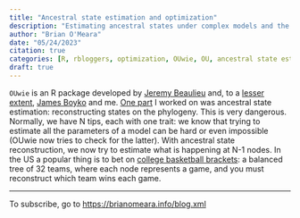 ```yaml
---
title: "Ancestral state estimation and optimization"
description: "Estimating ancestral states under complex models and the perils of optimization routines in R"
author: "Brian O'Meara"
date: "05/24/2023"
citation: true
categories: [R, rbloggers, optimization, OUwie, OU, ancestral state estimation] 
draft: true
---
```


`OUwie` is an R package developed by [Jeremy Beaulieu](https://www.jeremybeaulieu.org/) and, to a [lesser extent](https://github.com/thej022214/OUwie/graphs/contributors), [James Boyko](https://jamesboyko.com/) and me. [One part](https://github.com/thej022214/OUwie/blame/master/R/OUwie.anc.R) I worked on was ancestral state estimation: reconstructing states on the phylogeny. This is very dangerous. Normally, we have N tips, each with one trait: we know that trying to estimate all the parameters of a model can be hard or even impossible (OUwie now tries to check for the latter). With ancestral state reconstruction, we now try to estimate what is happening at N-1 nodes. In the US a popular thing is to bet on [college basketball brackets](https://www.ncaa.com/news/basketball-men/article/2023-04-18/2023-ncaa-bracket-scores-stats-march-madness-mens-tournament): a balanced tree of 32 teams, where each node represents a game, and you must reconstruct which team wins each game. 

___

To subscribe, go to <https://brianomeara.info/blog.xml>